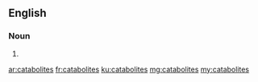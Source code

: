 ==English==

===Noun===
{{head|en}}

# {{plural of|catabolite}}

[[ar:catabolites]]
[[fr:catabolites]]
[[ku:catabolites]]
[[mg:catabolites]]
[[my:catabolites]]